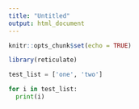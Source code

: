 ```yaml
---
title: "Untitled"
output: html_document
---
```


```r
knitr::opts_chunk$set(echo = TRUE)
```

```r
library(reticulate)
```

```python
test_list = ['one', 'two']

for i in test_list:
  print(i)
```

